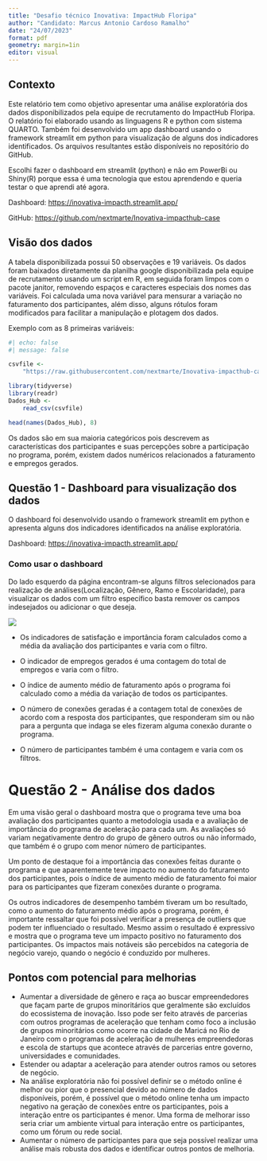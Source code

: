 ```yaml
---
title: "Desafio técnico Inovativa: ImpactHub Floripa"
author: "Candidato: Marcus Antonio Cardoso Ramalho"
date: "24/07/2023"
format: pdf
geometry: margin=1in
editor: visual
---
```


## Contexto

Este relatório tem como objetivo apresentar uma análise exploratória dos dados disponibilizados pela equipe de recrutamento do ImpactHub Floripa. O relatório foi elaborado usando as linguagens R e python com sistema QUARTO. Também foi desenvolvido um app dashboard usando o framework streamlit em python para visualização de alguns dos indicadores identificados. Os arquivos resultantes estão disponíveis no repositório do GitHub.

Escolhi fazer o dashboard em streamlit (python) e não em PowerBi ou Shiny(R) porque essa é uma tecnologia que estou aprendendo e queria testar o que aprendi até agora. 

Dashboard: <https://inovativa-impacth.streamlit.app/>

GitHub: <https://github.com/nextmarte/Inovativa-impacthub-case>

## Visão dos dados

A tabela disponibilizada possui 50 observações e 19 variáveis. Os dados foram baixados diretamente da planilha google disponibilizada pela equipe de recrutamento usando um script em R, em seguida foram limpos com o pacote janitor, removendo espaços e caracteres especiais dos nomes das variáveis. Foi calculada uma nova variável para mensurar a variação no faturamento dos participantes, além disso, alguns rótulos foram modificados para facilitar a manipulação e plotagem dos dados.

Exemplo com as 8 primeiras variáveis:
```r
#| echo: false
#| message: false

csvfile <-
    "https://raw.githubusercontent.com/nextmarte/Inovativa-impacthub-case/main/Dados_Hub.csv"

library(tidyverse)
library(readr)
Dados_Hub <-
    read_csv(csvfile)

head(names(Dados_Hub), 8)

```

Os dados são em sua maioria categóricos pois descrevem as características dos participantes e suas percepções sobre a participação no programa, porém, existem dados numéricos relacionados a faturamento e empregos gerados.

## Questão 1 - Dashboard para visualização dos dados

O dashboard foi desenvolvido usando o framework streamlit em python e apresenta alguns dos indicadores identificados na análise exploratória.

Dashboard: <https://inovativa-impacth.streamlit.app/>

### Como usar o dashboard

Do lado esquerdo da página encontram-se alguns filtros selecionados para realização de análises(Localização, Gênero, Ramo e Escolaridade), para visualizar os dados com um filtro específico basta remover os campos indesejados ou adicionar o que deseja.

![](images/paste-1.png)

-   Os indicadores de satisfação e importância foram calculados como a média da avaliação dos participantes e varia com o filtro.

-   O indicador de empregos gerados é uma contagem do total de empregos e varia com o filtro.

-   O índice de aumento médio de faturamento após o programa foi calculado como a média da variação de todos os participantes.

-   O número de conexões geradas é a contagem total de conexões de acordo com a resposta dos participantes, que responderam sim ou não para a pergunta que indaga se eles fizeram alguma conexão durante o programa.

-   O número de participantes também é uma contagem e varia com os filtros.

# Questão 2 - Análise dos dados

Em uma visão geral o dashboard mostra que o programa teve uma boa avaliação dos participantes quanto a metodologia usada e a avaliação de importância do programa de aceleração para cada um. 
As avaliações só variam negativamente dentro do grupo de gênero outros ou não informado, que também é o grupo com menor número de participantes.

Um ponto de destaque foi a importância das conexões feitas durante o programa e que aparentemente teve impacto no aumento do faturamento dos participantes, pois o índice de aumento médio de faturamento foi maior para os participantes que fizeram conexões durante o programa.

Os outros indicadores de desempenho também tiveram um bo resultado, como o aumento do faturamento médio após o programa, porém, é importante ressaltar que foi possível verificar a presença de outliers que podem ter influenciado o resultado. Mesmo assim o resultado é expressivo e mostra que o programa teve um impacto positivo no faturamento dos participantes. Os impactos mais notáveis são percebidos na categoria de negócio varejo, quando o negócio é conduzido por mulheres.

## Pontos com potencial para melhorias

- Aumentar a diversidade de gênero e raça ao buscar empreendedores que façam parte de grupos minoritários que geralmente são excluídos do ecossistema de inovação. Isso pode ser feito através de parcerias com outros programas de aceleração que tenham como foco a inclusão de grupos minoritários como ocorre na cidade de Maricá no Rio de Janeiro com o programas de aceleração de mulheres empreendedoras e escola de startups que acontece através de parcerias entre governo, universidades e comunidades.
- Estender ou adaptar a aceleração para atender outros ramos ou setores de negócio.
- Na análise exploratória não foi possível definir se o método online é melhor ou pior que o presencial devido ao número de dados disponíveis, porém, é possível que o método online tenha um impacto negativo na geração de conexões entre os participantes, pois a interação entre os participantes é menor. Uma forma de melhorar isso seria criar um ambiente virtual para interação entre os participantes, como um fórum ou rede social.
- Aumentar o número de participantes para que seja possível realizar uma análise mais robusta dos dados e identificar outros pontos de melhoria.
